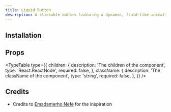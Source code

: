 ```yaml
---
title: Liquid Button
description: A clickable button featuring a dynamic, fluid-like animation effect upon hover, creating an engaging, liquid-inspired interaction.
---
```


<ComponentPreview name="liquid-button-demo" />

## Installation

<ComponentInstallation name="liquid-button" />

## Props

<TypeTable
  type={{
    children: {
      description: 'The children of the component',
      type: 'React.ReactNode',
      required: false,
    },
    className: {
      description: 'The className of the component',
      type: 'string',
      required: false,
    },
  }}
/>

## Credits

- Credits to [Emadamerho Nefe](https://codepen.io/nefejames/pen/yyBedGg) for the inspiration
